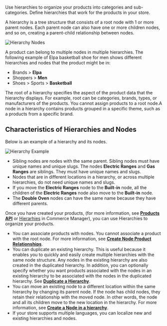 Use hierarchies to organize your products into categories and sub-categories. Define hierarchies that work for the products in your store.

A hierarchy is a tree structure that consists of a root node with 1 or more parent nodes. Each parent node can also have one or more children nodes, and so on, creating a parent-child relationship between nodes.

![Hierarchy Nodes](/assets/heirarchynodes.png)

A product can belong to multiple nodes in multiple hierarchies. The following example of Elpa basketball shoe for men shows different hierarchies and nodes that the product might be in:

- Brands > **Elpa**
- Shoppers > **Men**
- Shoes > Sports > **Basketball**

The root of a hierarchy specifies the aspect of the product data that the hierarchy displays. For example, root can be categories, brands, types, or manufacturers of the products. You cannot assign products to a root node.A node in a hierarchy contains products grouped in a specific theme, such as a products from a specific brand.

## Characteristics of Hierarchies and Nodes

Below is an example of a hierarchy and its nodes.

![Hierarchy Example](/assets/hierarchexample.png)

- Sibling nodes are nodes with the same parent. Sibling nodes must have unique names and unique slugs. The nodes **Electric Ranges** and **Gas Ranges** are siblings. They must have unique names and slugs.
- Nodes that are in different locations in a hierarchy, or across multiple hierarchies, do not need unique names and slugs.
- If you move the **Electric Ranges** node to the **Built-in** node, all the children of the **Electric Ranges** node also move to the **Built-in** node.
- The **Double Oven** nodes can have the same name because they have different parents.

Once you have created your products, (for more information, see [**Products API**](/docs/api/pxm/products/create-product) or [Hierarhies](/docs/commerce-manager/product-experience-manager/hierarchies/overview) in Commerce Manager), you can use Hierarchies to organize your products.

- You can associate products with nodes. You cannot associate a product with the root node. For more information, see [**Create Node Product Relationships**](/docs/api/pxm/products/create-node-product-relationship).
- You can duplicate an existing hierarchy. This is useful because it enables you to quickly and easily create multiple hierarchies with the same node structure. Any nodes in the existing hierarchy are also created in the duplicated hierarchy. In addition, you can optionally specify whether you want products associated with the nodes in an existing hierarchy to be associated with the nodes in the duplicated hierarchy. See [**Duplicate a Hierarchy**](/docs/api/pxm/products/duplicate-hierarchy).
- You can move an existing node to a different location within the same hierarchy by changing its parent node. If the node has child nodes, they retain their relationship with the moved node. In other words, the node and all its children move to the new location in the hierarchy. For more information, see [**Create a Node in a hierarchy**](/docs/api/pxm/products/create-node).
- If your store supports multiple languages, you can localize new and existing hierarchies and nodes.
